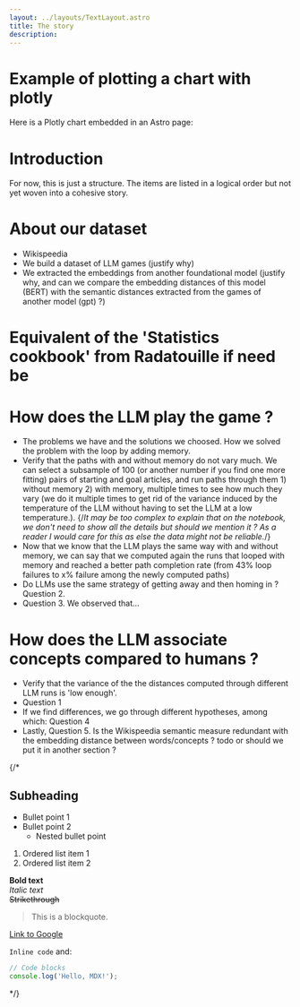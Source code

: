 ```yaml
---
layout: ../layouts/TextLayout.astro
title: The story
description: 
---
```



# Example of plotting a chart with plotly

Here is a Plotly chart embedded in an Astro page:


<PlotlyChart client:only="react"/>


# Introduction

For now, this is just a structure. The items are listed in a logical order but not yet woven into a cohesive story.

# About our dataset
- Wikispeedia
- We build a dataset of LLM games (justify why)
- We extracted the embeddings from another foundational model (justify why, and can we compare the embedding distances of this model (BERT) with the semantic distances extracted from the games of another model (gpt) ?)

# Equivalent of the 'Statistics cookbook' from Radatouille if need be 


# How does the LLM play the game ?
- The problems we have and the solutions we choosed. How we solved the problem with the loop by adding memory.
- Verify that the paths with and without memory do not vary much. We can select a subsample of 100 (or another number if you find one more fitting) pairs of starting and goal articles, and run paths through them 1) without memory 2) with memory, multiple times to see how much they vary (we do it multiple times to get rid of the variance induced by the temperature of the LLM without having to set the LLM at a low temperature.).
{/*It may be too complex to explain that on the notebook, we don't need to show all the details but should we mention it ? As a reader I would care for this as else the data might not be reliable.*/}
- Now that we know that the LLM plays the same way with and without memory, we can say that we computed again the runs that looped with memory and reached a better path completion rate (from 43% loop failures to x% failure among the newly computed paths)
- Do LLMs use the same strategy of getting away and then homing in ? Question 2.
- Question 3. We observed that... 


# How does the LLM associate concepts compared to humans ?
- Verify that the variance of the the distances computed through different LLM runs is 'low enough'.
- Question 1
- If we find differences, we go through different hypotheses, among which: Question 4
- Lastly, Question 5. Is the Wikispeedia semantic measure redundant with the embedding distance between words/concepts ? todo or should we put it in another section ?

{/*
## Subheading

- Bullet point 1
- Bullet point 2
  - Nested bullet point

1. Ordered list item 1
2. Ordered list item 2

**Bold text**  
*Italic text*  
~~Strikethrough~~

> This is a blockquote.

[Link to Google](https://google.com)

`Inline code` and:

```javascript
// Code blocks
console.log('Hello, MDX!'); 
```
*/}


